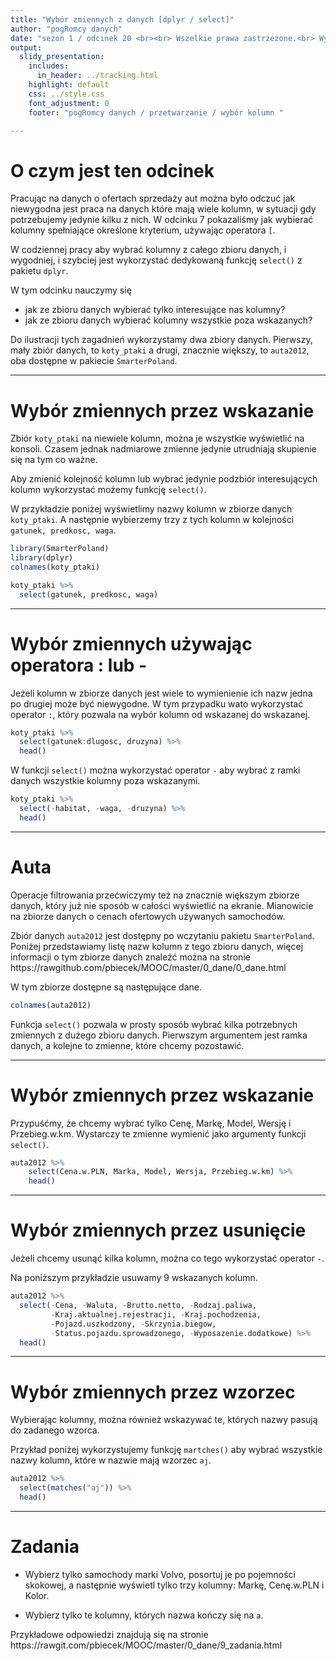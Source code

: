 ```yaml
---
title: "Wybór zmiennych z danych [dplyr / select]"
author: "pogRomcy danych"
date: "sezon 1 / odcinek 20 <br><br> Wszelkie prawa zastrzeżone.<br> Wykorzystanie możliwe wyłącznie za zgodą autora.  <br><br><br><br>Naciśnij `A` by zamienić slajdy na ciągły tekst. <br> Naciśnij `T` by wyświetlić spis treści."
output:
  slidy_presentation:
    includes:
      in_header: ../tracking.html
    highlight: default
    css: ../style.css
    font_adjustment: 0
    footer: "pogRomcy danych / przetwarzanie / wybór kolumn "

---
```


# O czym jest ten odcinek

Pracując na danych o ofertach sprzedaży aut można było odczuć jak niewygodna jest praca na danych które mają wiele kolumn, w sytuacji gdy potrzebujemy jedynie kilku z nich. W odcinku 7 pokazaliśmy jak wybierać kolumny spełniające określone kryterium, używając operatora `[`. 

W codziennej pracy aby wybrać kolumny z całego zbioru danych, i wygodniej, i szybciej jest wykorzystać dedykowaną funkcję `select()` z pakietu `dplyr`.

W tym odcinku nauczymy się

- jak ze zbioru danych wybierać tylko interesujące nas kolumny?
- jak ze zbioru danych wybierać kolumny wszystkie poza wskazanych?

Do ilustracji tych zagadnień wykorzystamy dwa zbiory danych. Pierwszy, mały zbiór danych, to `koty_ptaki` a drugi, 
znacznie większy, to `auta2012`, oba dostępne w pakiecie `SmarterPoland`.

---

# Wybór zmiennych przez wskazanie

Zbiór `koty_ptaki` na niewiele kolumn, można je wszystkie wyświetlić na konsoli. 
Czasem jednak nadmiarowe zmienne jedynie utrudniają skupienie się na tym co ważne. 

Aby zmienić kolejność kolumn lub wybrać jedynie podzbiór interesujących kolumn wykorzystać możemy funkcję `select()`.

W przykładzie poniżej wyświetlimy nazwy kolumn w zbiorze danych `koty_ptaki`. A następnie wybierzemy trzy z tych kolumn w kolejności
`gatunek, predkosc, waga`.

```r
library(SmarterPoland)
library(dplyr)
colnames(koty_ptaki)

koty_ptaki %>%
  select(gatunek, predkosc, waga)
```


---

# Wybór zmiennych używając operatora : lub -

Jeżeli kolumn w zbiorze danych jest wiele to wymienienie ich nazw jedna po drugiej może być niewygodne. W tym przypadku wato wykorzystać operator `:`, który pozwala na wybór kolumn od wskazanej do wskazanej.

```r
koty_ptaki %>%
  select(gatunek:dlugosc, druzyna) %>% 
  head()
```

W funkcji `select()` można wykorzystać operator `-` aby wybrać z ramki danych wszystkie kolumny poza wskazanymi.

```r
koty_ptaki %>%
  select(-habitat, -waga, -druzyna) %>% 
  head()
```

---

# Auta

Operacje filtrowania przećwiczymy też na znacznie większym zbiorze danych, który już nie sposób w całości wyświetlić na ekranie. Mianowicie na zbiorze danych o cenach ofertowych używanych samochodów.

Zbiór danych `auta2012` jest dostępny po wczytaniu pakietu `SmarterPoland`. Poniżej przedstawiamy listę nazw kolumn z tego zbioru danych, więcej informacji o tym zbiorze danych znaleźć można na stronie https://rawgithub.com/pbiecek/MOOC/master/0_dane/0_dane.html

W tym zbiorze dostępne są następujące dane.

```r
colnames(auta2012)
```

Funkcja `select()` pozwala w prosty sposób wybrać kilka potrzebnych zmiennych z dużego zbioru danych. Pierwszym argumentem jest ramka danych, a kolejne to zmienne, które chcemy pozostawić. 


---

# Wybór zmiennych przez wskazanie

Przypuśćmy, że chcemy wybrać tylko Cenę, Markę, Model, Wersję i Przebieg.w.km. Wystarczy te zmienne wymienić jako argumenty funkcji `select()`.

```r
auta2012 %>%
    select(Cena.w.PLN, Marka, Model, Wersja, Przebieg.w.km) %>%
    head()
```

---

# Wybór zmiennych przez usunięcie

Jeżeli chcemy usunąć kilka kolumn, można co tego wykorzystać operator `-`. 

Na poniższym przykładzie usuwamy 9 wskazanych kolumn.

```r
auta2012 %>%
  select(-Cena, -Waluta, -Brutto.netto, -Rodzaj.paliwa,
         -Kraj.aktualnej.rejestracji, -Kraj.pochodzenia,
         -Pojazd.uszkodzony, -Skrzynia.biegow,
         -Status.pojazdu.sprowadzonego, -Wyposazenie.dodatkowe) %>%
  head()
```

---

# Wybór zmiennych przez wzorzec

Wybierając kolumny, można również wskazywać te, których nazwy pasują do zadanego wzorca.

Przykład poniżej wykorzystujemy funkcję `martches()` aby wybrać wszystkie nazwy kolumn, które w nazwie mają wzorzec `aj`.

```r
auta2012 %>%
  select(matches("aj")) %>%
  head()
```

---

# Zadania

* Wybierz tylko samochody marki Volvo, posortuj je po pojemności skokowej, a następnie wyświetl tylko trzy kolumny: Markę, Cenę.w.PLN i Kolor.

* Wybierz tylko te kolumny, których nazwa kończy się na `a`.

Przykładowe odpowiedzi znajdują się na stronie https://rawgit.com/pbiecek/MOOC/master/0_dane/9_zadania.html



